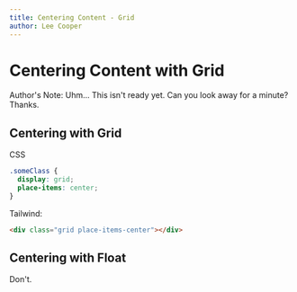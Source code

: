 ```yaml
---
title: Centering Content - Grid
author: Lee Cooper
---
```


# Centering Content with Grid

Author's Note: Uhm... This isn't ready yet. Can you look away for a minute? Thanks.

## Centering with Grid

CSS

```css
.someClass {
  display: grid;
  place-items: center;
}
```

Tailwind:

```html
<div class="grid place-items-center"></div>
```

## Centering with Float

Don't.
